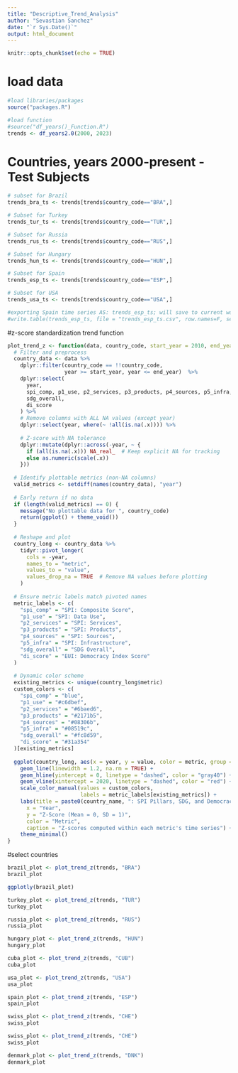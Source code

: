 ```yaml
---
title: "Descriptive_Trend_Analysis"
author: "Sevastian Sanchez"
date: "`r Sys.Date()`"
output: html_document
---
```


```r
knitr::opts_chunk$set(echo = TRUE)
```

# load data 
```r
#load libraries/packages
source("packages.R")

#load function 
#source("df_years()_Function.R")
trends <- df_years2.0(2000, 2023) 
```

# Countries, years 2000-present - Test Subjects
```r
# subset for Brazil 
trends_bra_ts <- trends[trends$country_code=="BRA",]

# Subset for Turkey 
trends_tur_ts <- trends[trends$country_code=="TUR",]

# Subset for Russia 
trends_rus_ts <- trends[trends$country_code=="RUS",]

# Subset for Hungary
trends_hun_ts <- trends[trends$country_code=="HUN",]

# Subset for Spain 
trends_esp_ts <- trends[trends$country_code=="ESP",]

# Subset for USA 
trends_usa_ts <- trends[trends$country_code=="USA",]

#exporting Spain time series AS: trends_esp_ts; will save to current working directory 
#write.table(trends_esp_ts, file = "trends_esp_ts.csv", row.names=F, sep = ",")
```

#z-score standardization trend function 
```r
plot_trend_z <- function(data, country_code, start_year = 2010, end_year = 2025) {
  # Filter and preprocess
  country_data <- data %>%
    dplyr::filter(country_code == !!country_code,
                  year >= start_year, year <= end_year)  %>% 
    dplyr::select(
      year, 
      spi_comp, p1_use, p2_services, p3_products, p4_sources, p5_infra,
      sdg_overall, 
      di_score
    ) %>%
    # Remove columns with ALL NA values (except year)
    dplyr::select(year, where(~ !all(is.na(.x)))) %>%
    
    # Z-score with NA tolerance
    dplyr::mutate(dplyr::across(-year, ~ {
      if (all(is.na(.x))) NA_real_  # Keep explicit NA for tracking
      else as.numeric(scale(.x))
    }))
  
  # Identify plottable metrics (non-NA columns)
  valid_metrics <- setdiff(names(country_data), "year")
  
  # Early return if no data
  if (length(valid_metrics) == 0) {
    message("No plottable data for ", country_code)
    return(ggplot() + theme_void())
  }
  
  # Reshape and plot
  country_long <- country_data %>%
    tidyr::pivot_longer(
      cols = -year,
      names_to = "metric",
      values_to = "value",
      values_drop_na = TRUE  # Remove NA values before plotting
    )
  
  # Ensure metric labels match pivoted names
  metric_labels <- c(
    "spi_comp" = "SPI: Composite Score",
    "p1_use" = "SPI: Data Use",
    "p2_services" = "SPI: Services",
    "p3_products" = "SPI: Products",
    "p4_sources" = "SPI: Sources",
    "p5_infra" = "SPI: Infrastructure",
    "sdg_overall" = "SDG Overall",
    "di_score" = "EUI: Democracy Index Score"
  )
  
  # Dynamic color scheme
  existing_metrics <- unique(country_long$metric)
  custom_colors <- c(
    "spi_comp" = "blue",
    "p1_use" = "#c6dbef", 
    "p2_services" = "#6baed6", 
    "p3_products" = "#2171b5", 
    "p4_sources" = "#08306b",
    "p5_infra" = "#08519c", 
    "sdg_overall" = "#fc8d59", 
    "di_score" = "#31a354"
  )[existing_metrics]
  
  ggplot(country_long, aes(x = year, y = value, color = metric, group = metric)) +
    geom_line(linewidth = 1.2, na.rm = TRUE) +
    geom_hline(yintercept = 0, linetype = "dashed", color = "gray40") +
    geom_vline(xintercept = 2020, linetype = "dashed", color = "red") +
    scale_color_manual(values = custom_colors, 
                       labels = metric_labels[existing_metrics]) +
    labs(title = paste0(country_name, ": SPI Pillars, SDG, and Democracy Trends (Z-Scores)"),
      x = "Year",
      y = "Z-Score (Mean = 0, SD = 1)",
      color = "Metric",
      caption = "Z-scores computed within each metric's time series") +
    theme_minimal()
}


```

#select countries
```r
brazil_plot <- plot_trend_z(trends, "BRA")
brazil_plot

ggplotly(brazil_plot)

turkey_plot <- plot_trend_z(trends, "TUR")
turkey_plot

russia_plot <- plot_trend_z(trends, "RUS")
russia_plot

hungary_plot <- plot_trend_z(trends, "HUN")
hungary_plot

cuba_plot <- plot_trend_z(trends, "CUB")
cuba_plot

usa_plot <- plot_trend_z(trends, "USA")
usa_plot

spain_plot <- plot_trend_z(trends, "ESP")
spain_plot

swiss_plot <- plot_trend_z(trends, "CHE")
swiss_plot

swiss_plot <- plot_trend_z(trends, "CHE")
swiss_plot

denmark_plot <- plot_trend_z(trends, "DNK")
denmark_plot

```

